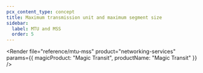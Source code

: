 ```yaml
---
pcx_content_type: concept
title: Maximum transmission unit and maximum segment size
sidebar:
  label: MTU and MSS
  order: 5
---
```



<Render
	file="reference/mtu-mss"
	product="networking-services"
	params={{
		magicProduct: "Magic Transit",
		productName: "Magic Transit"
		}}
/>
